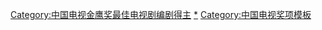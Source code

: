 {{Navbox with columns
|name  = 中国电视金鹰奖最佳电视剧编剧
|title = [[中国电视金鹰奖]][[中国电视金鹰奖最佳电视剧编剧|最佳电视剧编剧]]
|titlestyle = background: #FFE4B5
|colwidth = 300px
|col1 =1997 [[张宏森]]<br>2004 [[王朝柱]]、[[海岩]]<br>2016 [[温豪杰]]
|col2 =1998 [[王大为]]<br>2006 [[革非]]
|col3 =1999 [[刘和平 (剧作家)|劉和平]]、[[罗强烈]]<br>2008 [[高满堂]]
|col4 =2000 [[刘恒 (作家)|刘恒]]<br>2010 [[姜伟 (导演)|姜伟]]
|col5 =2002 [[王朝柱]]<br>2012 [[王朝柱]]
|col6 =2003 [[王朝柱]]<br>2014 [[李汀]]
}}
[[Category:中国电视金鹰奖最佳电视剧编剧得主]]
<noinclude>[[Category:中国电视金鹰奖最佳电视剧编剧得主|*]]
[[Category:中国电视奖项模板]]
</noinclude>